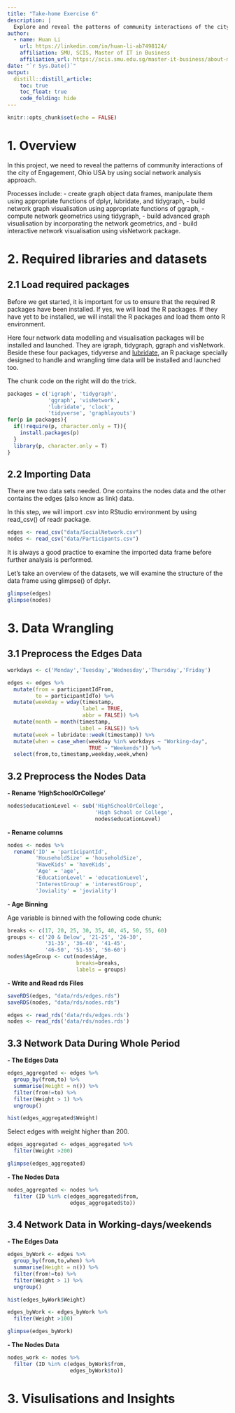 ```yaml
---
title: "Take-home Exercise 6"
description: |
  Explore and reveal the patterns of community interactions of the city of Engagement, Ohio USA by using social network analysis approach.
author:
  - name: Huan Li
    url: https://linkedin.com/in/huan-li-ab7498124/
    affiliation: SMU, SCIS, Master of IT in Business
    affiliation_url: https://scis.smu.edu.sg/master-it-business/about-mitb-main
date: "`r Sys.Date()`"
output:
  distill::distill_article:
    toc: true
    toc_float: true
    code_folding: hide
---
```


```r
knitr::opts_chunk$set(echo = FALSE)
```


# 1. Overview

In this project, we need to reveal the patterns of community interactions of the city of Engagement, Ohio USA by using social network analysis approach.

Processes include:
  - create graph object data frames, manipulate them using appropriate functions of dplyr, lubridate, and tidygraph,
  - build network graph visualisation using appropriate functions of ggraph,
  - compute network geometrics using tidygraph,
  - build advanced graph visualisation by incorporating the network geometrics, and
  - build interactive network visualisation using visNetwork package.

# 2. Required libraries and datasets

## 2.1 Load required packages

Before we get started, it is important for us to ensure that the required R packages have been installed. If yes, we will load the R packages. If they have yet to be installed, we will install the R packages and load them onto R environment.

Here four network data modelling and visualisation packages will be installed and launched. They are igraph, tidygraph, ggraph and visNetwork. Beside these four packages, tidyverse and [lubridate](https://lubridate.tidyverse.org/), an R package specially designed to handle and wrangling time data will be installed and launched too.

The chunk code on the right will do the trick.

```r
packages = c('igraph', 'tidygraph', 
             'ggraph', 'visNetwork', 
             'lubridate', 'clock',
             'tidyverse', 'graphlayouts')
for(p in packages){
  if(!require(p, character.only = T)){
    install.packages(p)
  }
  library(p, character.only = T)
}
```

## 2.2 Importing Data

There are two data sets needed. One contains the nodes data and the other contains the edges (also know as link) data.

In this step, we will import .csv into RStudio environment by using read_csv() of readr package.


```r
edges <- read_csv("data/SocialNetwork.csv")
nodes <- read_csv("data/Participants.csv")
```

It is always a good practice to examine the imported data frame before further analysis is performed.

Let's take an overview of the datasets, we will examine the structure of the data frame using glimpse() of dplyr.


```r
glimpse(edges)
glimpse(nodes)
```

# 3. Data Wrangling

## 3.1 Preprocess the Edges Data

```r
workdays <- c('Monday','Tuesday','Wednesday','Thursday','Friday')

edges <- edges %>% 
  mutate(from = participantIdFrom,
         to = participantIdTo) %>% 
  mutate(weekday = wday(timestamp,
                        label = TRUE,
                        abbr = FALSE)) %>% 
  mutate(month = month(timestamp,
                       label = FALSE)) %>%
  mutate(week = lubridate::week(timestamp)) %>%
  mutate(when = case_when(weekday %in% workdays ~ "Working-day",
                          TRUE ~ "Weekends")) %>% 
  select(from,to,timestamp,weekday,week,when)
```

## 3.2 Preprocess the Nodes Data

**- Rename 'HighSchoolOrCollege'**

```r
nodes$educationLevel <- sub('HighSchoolOrCollege',
                            'High School or College',
                            nodes$educationLevel)
```

**- Rename columns**

```r

nodes <- nodes %>% 
  rename('ID' = 'participantId', 
         'HouseholdSize' = 'householdSize', 
         'HaveKids' = 'haveKids', 
         'Age' = 'age', 
         'EducationLevel' = 'educationLevel', 
         'InterestGroup' = 'interestGroup', 
         'Joviality' = 'joviality')
```


**- Age Binning**

Age variable is binned with the following code chunk:

```r
breaks <- c(17, 20, 25, 30, 35, 40, 45, 50, 55, 60)
groups <- c('20 & Below', '21-25', '26-30',
            '31-35', '36-40', '41-45',
            '46-50', '51-55', '56-60')
nodes$AgeGroup <- cut(nodes$Age, 
                      breaks=breaks, 
                      labels = groups)
```

**- Write and Read rds Files**

```r
saveRDS(edges, "data/rds/edges.rds")
saveRDS(nodes, "data/rds/nodes.rds")
```


```r
edges <- read_rds('data/rds/edges.rds')
nodes <- read_rds('data/rds/nodes.rds')
```


## 3.3 Network Data During Whole Period

**- The Edges Data**

```r
edges_aggregated <- edges %>% 
  group_by(from,to) %>% 
  summarise(Weight = n()) %>% 
  filter(from!=to) %>% 
  filter(Weight > 1) %>% 
  ungroup()
```

```r
hist(edges_aggregated$Weight)
```

Select edges with weight higher than 200.

```r
edges_aggregated <- edges_aggregated %>% 
  filter(Weight >200)
```

```r
glimpse(edges_aggregated)
```

**- The Nodes Data**

```r
nodes_aggregated <- nodes %>%
  filter (ID %in% c(edges_aggregated$from,
                    edges_aggregated$to))
```

## 3.4 Network Data in Working-days/weekends

**- The Edges Data**

```r
edges_byWork <- edges %>% 
  group_by(from,to,when) %>% 
  summarise(Weight = n()) %>% 
  filter(from!=to) %>% 
  filter(Weight > 1) %>% 
  ungroup()
```

```r
hist(edges_byWork$Weight)
```

```r
edges_byWork <- edges_byWork %>% 
  filter(Weight >100)
```

```r
glimpse(edges_byWork)
```

**- The Nodes Data**

```r
nodes_work <- nodes %>%
  filter (ID %in% c(edges_byWork$from,
                    edges_byWork$to))
```





# 3. Visulisations and Insights